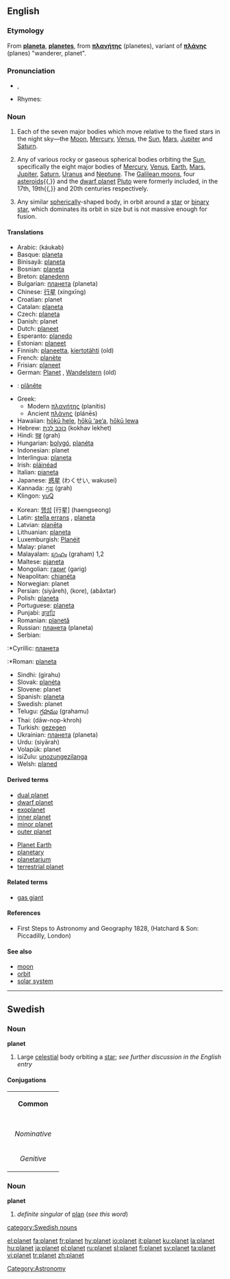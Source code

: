 ==English==

===Etymology===
From {{L.}} '''[[planeta]]''', '''[[planetes]]''', from {{Gr.}} '''[[:el:πλανήτης|πλανήτης]]''' (planetes), variant of '''[[πλάνης]]''' (planes) "wanderer, planet".

===Pronunciation===
*{{IPA|/ˈplænɪt/}}, {{IPA|/plænət/}}
* Rhymes: {{IPA|[[Rhymes:English:-ænɪt|-ænɪt]]}}

===Noun===
{{wikipedia}}
{{en-noun}}

# {{context|obsolete|historical|,|or|astrology}} Each of the seven major bodies which move relative to the fixed stars in the night sky—the [[Moon]], [[Mercury]], [[Venus]], the [[Sun]], [[Mars]], [[Jupiter]] and [[Saturn]].
# {{astronomy}} Any of various rocky or gaseous spherical bodies orbiting the [[Sun]], specifically the eight major bodies of [[Mercury]], [[Venus]], [[Earth]], [[Mars]], [[Jupiter]], [[Saturn]], [[Uranus]] and [[Neptune]]. The [[Galilean moon]]s, four [[asteroid]]s{{,}} and the [[dwarf planet]] [[Pluto]] were formerly included, in the 17th, 19th{{,}} and 20th centuries respectively.
# {{context|astronomy|by extension}} Any similar [[spherically]]-shaped body, in orbit around a [[star]] or [[binary star]], which dominates its orbit in size but is not massive enough for fusion.

<!--
====Usage notes====
Some celestial bodies are called ''planets'' either colloquially or as technical [[jargon]]:
:''Our angle is that Titan is basically another terrestrial planet, but it’s often not recognized as one because it happens to be orbiting Saturn.''—[http://www.spacedaily.com/news/saturn-titan-04o.html Dr. Vikki Meadows], an astrobiologist at NASA’s Jet Propulsion Laboratory

Dr. Meadows was pointing out that the term ''terrestrial planet'' as it is used in astrobiology applies to Titan, despite the traditional definition of ''planet''.  Similarly, [[Titan]], [[Europa]], and other large moons with interesting active geologic processes are sometimes called ''planets''.

The Working Group on Extrasolar Planets distinguishes planets from the larger brown dwarfs and objects that are free-floating rather than companions but for a lower limit it specifies, “The minimum mass/size required for an extrasolar object to be considered a planet should be the same as that used in our Solar System.”
!-->

====Translations====
{{trans-top|planet}}
*Arabic: {{ARchar|[[كوكب]]}} (káukab)
*Basque: [[planeta]]
*Binisayâ: [[planeta]]
*Bosnian: [[planeta]] {{f}}
*Breton: [[planedenn]] {{f}}
*Bulgarian: [[планета]] (planeta) {{f}}
*Chinese: [[行星]] (xíngxīng)
*Croatian: planet
*Catalan: [[planeta]] {{f}}
*Czech: [[planeta]] {{f}}
*Danish: planet
*Dutch: [[planeet]] {{f}}
*Esperanto: [[planedo]]
*Estonian: [[planeet]]
*Finnish: [[planeetta]], [[kiertotähti]] (old)
*French: [[planète]] {{f}}
*Frisian: [[planeet]]
*German: [[Planet]] {{m}}, [[Wandelstern]] {{m}} (old)
*{{gmh}}: [[plânête]] {{m}}
*Greek:
**Modern [[πλανήτης]] (planítis) {{m}}
**Ancient [[πλάνης]] (plánēs) {{m}}
*Hawaiian: [[hōkū hele]], [[hōkū ‘ae‘a]], [[hōkū lewa]]
*Hebrew: [[כוכב לכת|כּוֹכַב לֶכֶת]] (kokhav lekhet) {{m}}
*Hindi: [[ग्रह]] (grah)
*Hungarian: [[bolygó]], [[planéta]]
*Indonesian: planet
*Interlingua: [[planeta]]
*Irish: [[pláinéad]] {{m}}
*Italian: [[pianeta]] {{m}}
*Japanese: [[惑星]] (わくせい, wakusei)
*Kannada: [[ಗ್ರಹ]] (grah)
*Klingon: [[yuQ]]
{{trans-mid}}
*Korean: [[행성]] [行星] (haengseong)
*Latin: [[stella errans]] {{f}}, [[planeta]] {{m}}
*Latvian: [[planēta]] {{f}}
*Lithuanian: [[planeta]] {{f}}
*Luxemburgish: [[Planéit]] {{m}}
*Malay: planet
*Malayalam: [[ഗ്രഹം]] (graham) 1,2
*Maltese: [[pjaneta]] {{f}}
*Mongolian: [[гариг]] (garig)
*Neapolitan: [[chianéta]] {{m}}
*Norwegian: planet
*Persian: {{FAchar|[[سیاره]]}} (siyāreh), {{FAchar|[[کره]]}} (kore), {{FAchar|[[اباختر]]}} (abâxtar)
*Polish: [[planeta]] {{f}}
*Portuguese: [[planeta]]
*Punjabi: [[ਗ੍ਰਹਿ]] {{m}}
*Romanian: [[planetă]]
*Russian: [[планета]] (planeta) {{f}}
*Serbian:
:*Cyrillic: [[планета]] {{f}}
:*Roman: [[planeta]] {{f}}
*Sindhi: {{SDchar|[[گِرَھُھ]]}} (girahu) {{m}}
*Slovak: [[planéta]] {{f}}
*Slovene: planet {{m}}
*Spanish: [[planeta]] {{m}}
*Swedish: planet {{c}}
*Telugu: [[గ్రహము]] (grahamu)
*Thai: {{THchar|[[ดาวนพเคราะห์]]}} (dāw-nop-khroh)
*Turkish: [[gezegen]]
*Ukrainian: [[планета]] (planeta) {{f}}
*Urdu: {{URchar|[[سیاره]]}} (siyārah)
*Volapük: planet
*isiZulu: [[unozungezilanga]]
*Welsh: [[planed]]
{{trans-bottom}}

====Derived terms====
{{rel-top|terms derived from planet}}
*[[dual planet]]
*[[dwarf planet]]
*[[exoplanet]]
*[[inner planet]]
*[[minor planet]]
*[[outer planet]]
{{rel-mid}}
*[[Planet Earth]]
*[[planetary]]
*[[planetarium]]
*[[terrestrial planet]]
{{rel-bottom}}

====Related terms====
*[[gas giant]]

====References====
* First Steps to Astronomy and Geography 1828, (Hatchard & Son: Piccadilly, London)

====See also====
*[[moon]]
*[[orbit]]
*[[solar system]]

[[Category:Astronomy]]

----

==Swedish==

===Noun===
'''planet'''

# Large [[celestial]] body orbiting a [[star]]; ''see further discussion in the English entry''

====Conjugations====
{| border=1 cellspacing=0 
| bgcolor=#FFFFF0 colspan=5 align=center | '''Common''' 
|- 
|- bgcolor=#FFFFF0 align=center 
! rowspan=2 | 
| colspan=2 width=105 | ''Singular'' 
| colspan=2 | ''Plural'' 
|- bgcolor=#FFFFF0 align=center 
| width=105 | ''Indefinite'' 
| width=105 | ''Definite'' 
| width=105 | ''Indefinite'' 
|  width=105 | ''Definite'' 
|- align=center 
| width=105 bgcolor=#FFFFF0 | ''Nominative'' 
| [[planet]] 
| [[planeten]] 
| [[planeter]] 
| [[planeterna]] 
|- align=center 
| width=105 bgcolor=#FFFFF0 | ''Genitive'' 
| [[planets]] 
| [[planetens]] 
| [[planeters]] 
| [[planeternas]] 
|} 

===Noun===
'''planet'''

# ''definite singular'' of [[plan#Swedish|plan]] (''see this word'')

[[category:Swedish nouns]]

[[el:planet]]
[[fa:planet]]
[[fr:planet]]
[[hy:planet]]
[[io:planet]]
[[it:planet]]
[[ku:planet]]
[[la:planet]]
[[hu:planet]]
[[ja:planet]]
[[pl:planet]]
[[ru:planet]]
[[sl:planet]]
[[fi:planet]]
[[sv:planet]]
[[ta:planet]]
[[vi:planet]]
[[tr:planet]]
[[zh:planet]]